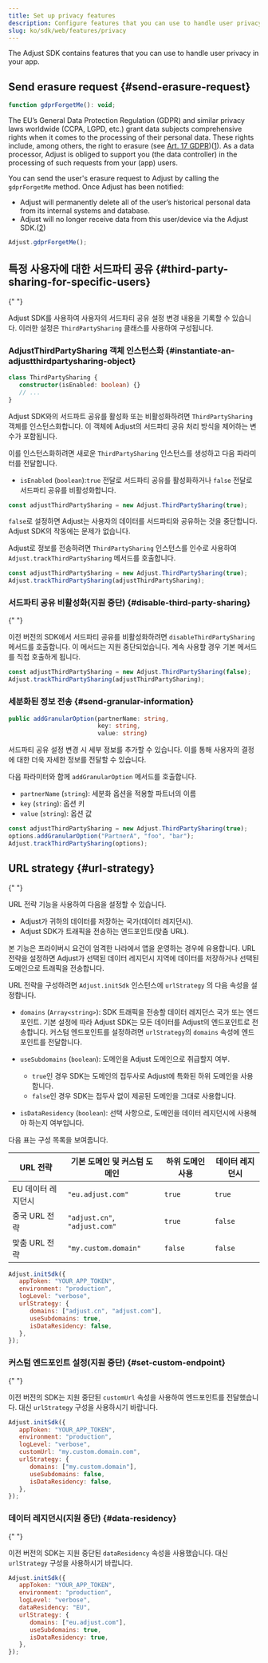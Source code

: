 ```yaml
---
title: Set up privacy features
description: Configure features that you can use to handle user privacy in your app.
slug: ko/sdk/web/features/privacy
---
```


The Adjust SDK contains features that you can use to handle user privacy in your app.

## Send erasure request \{\#send\-erasure\-request\}

<CodeBlock title="Method signature">

```js
function gdprForgetMe(): void;
```

</CodeBlock>

The EU’s General Data Protection Regulation \(GDPR\) and similar privacy laws worldwide \(CCPA, LGPD, etc.\) grant data subjects comprehensive rights when it comes to the processing of their personal data. These rights include, among others, the right to erasure \(see [Art. 17 GDPR](https://gdpr.eu/article-17-right-to-be-forgotten/)\)\([1](https://help.adjust.com/ko/article/gdpr#ref-1)\). As a data processor, Adjust is obliged to support you \(the data controller\) in the processing of such requests from your \(app\) users.

You can send the user's erasure request to Adjust by calling the `gdprForgetMe` method. Once Adjust has been notified:

- Adjust will permanently delete all of the user’s historical personal data from its internal systems and database.
- Adjust will no longer receive data from this user/device via the Adjust SDK.\([2](https://help.adjust.com/ko/article/gdpr#ref-2)\)

```js
Adjust.gdprForgetMe();
```

## 특정 사용자에 대한 서드파티 공유 \{\#third\-party\-sharing\-for\-specific\-users\}

<MinorVersion
   added="5.7.0"
   link="https://github.com/adjust/web_sdk/releases/tag/v5.7.0"
/>{" "}

Adjust SDK를 사용하여 사용자의 서드파티 공유 설정 변경 내용을 기록할 수 있습니다. 이러한 설정은 `ThirdPartySharing` 클래스를 사용하여 구성됩니다.

### AdjustThirdPartySharing 객체 인스턴스화 {#instantiate-an-adjustthirdpartysharing-object}

<CodeBlock title="Method signature">

```ts
class ThirdPartySharing {
   constructor(isEnabled: boolean) {}
   // ...
}
```

</CodeBlock>

Adjust SDK와의 서드파트 공유를 활성화 또는 비활성화하려면 `ThirdPartySharing` 객체를 인스턴스화합니다. 이 객체에 Adjust의 서드파티 공유 처리 방식을 제어하는 변수가 포함됩니다.

이를 인스턴스화하려면 새로운 `ThirdPartySharing` 인스턴스를 생성하고 다음 파라미터를 전달합니다.

- `isEnabled` \(`boolean`\):`true` 전달로 서드파티 공유를 활성화하거나 `false` 전달로 서드파티 공유를 비활성화합니다.

```ts
const adjustThirdPartySharing = new Adjust.ThirdPartySharing(true);
```

`false`로 설정하면 Adjust는 사용자의 데이터를 서드파티와 공유하는 것을 중단합니다. Adjust SDK의 작동에는 문제가 없습니다.

Adjust로 정보를 전송하려면 `ThirdPartySharing` 인스턴스를 인수로 사용하여 `Adjust.trackThirdPartySharing` 메서드를 호출합니다.

```ts
const adjustThirdPartySharing = new Adjust.ThirdPartySharing(true);
Adjust.trackThirdPartySharing(adjustThirdPartySharing);
```

### 서드파티 공유 비활성화\(지원 중단\) {#disable-third-party-sharing}

<MinorVersion
   removed="5.7.0"
   link="https://github.com/adjust/web_sdk/releases/tag/v5.7.0"
/>{" "}

이전 버전의 SDK에서 서드파티 공유를 비활성화하려면 `disableThirdPartySharing` 메서드를 호출합니다. 이 메서드는 지원 중단되었습니다. 계속 사용할 경우 기본 메서드를 직접 호출하게 됩니다.

```ts
const adjustThirdPartySharing = new Adjust.ThirdPartySharing(false);
Adjust.trackThirdPartySharing(adjustThirdPartySharing);
```

### 세분화된 정보 전송 {#send-granular-information}

<CodeBlock title="Method signature">

```ts
public addGranularOption(partnerName: string,
                         key: string,
                         value: string)
```

</CodeBlock>

서드파티 공유 설정 변경 시 세부 정보를 추가할 수 있습니다. 이를 통해 사용자의 결정에 대한 더욱 자세한 정보를 전달할 수 있습니다.

다음 파라미터와 함께 `addGranularOption` 메서드를 호출합니다.

- `partnerName` \(`string`\): 세분화 옵션을 적용할 파트너의 이름
- `key` \(`string`\): 옵션 키
- `value` \(`string`\): 옵션 값

```ts
const adjustThirdPartySharing = new Adjust.ThirdPartySharing(true);
options.addGranularOption("PartnerA", "foo", "bar");
Adjust.trackThirdPartySharing(options);
```

## URL strategy \{\#url\-strategy\}

<MinorVersion
   changed="5.7.0"
   link="https://github.com/adjust/web_sdk/releases/tag/v5.7.0"
/>{" "}

URL 전략 기능을 사용하여 다음을 설정할 수 있습니다.

- Adjust가 귀하의 데이터를 저장하는 국가\(데이터 레지던시\).
- Adjust SDK가 트래픽을 전송하는 엔드포인트\(맞춤 URL\).

본 기능은 프라이버시 요건이 엄격한 나라에서 앱을 운영하는 경우에 유용합니다. URL 전략을 설정하면 Adjust가 선택된 데이터 레지던시 지역에 데이터를 저장하거나 선택된 도메인으로 트래픽을 전송합니다.

URL 전략을 구성하려면 `Adjust.initSdk` 인스턴스에 `urlStrategy` 의 다음 속성을 설정합니다.

- `domains` \(`Array<string>`\): SDK 트래픽을 전송할 데이터 레지던스 국가 또는 엔드포인트. 기본 설정에 따라 Adjust SDK는 모든 데이터를 Adjust의 엔드포인트로 전송합니다. 커스텀 엔드포인트를 설정하려면 `urlStrategy`의 `domains` 속성에 엔드포인트를 전달합니다.
- `useSubdomains` \(`boolean`\): 도메인을 Adjust 도메인으로 취급할지 여부.

   - `true`인 경우 SDK는 도메인의 접두사로 Adjust에 특화된 하위 도메인을 사용합니다.
   - `false`인 경우 SDK는 접두사 없이 제공된 도메인을 그대로 사용합니다.

- `isDataResidency` \(`boolean`\): 선택 사항으로, 도메인을 데이터 레지던시에 사용해야 하는지 여부입니다.

다음 표는 구성 목록을 보여줍니다.

| URL 전략           | 기본 도메인 및 커스텀 도메인  | 하위 도메인 사용 | 데이터 레지던시 |
| ------------------ | ----------------------------- | ---------------- | --------------- |
| EU 데이터 레지던시 | `"eu.adjust.com"`             | `true`           | `true`          |
| 중국 URL 전략      | `"adjust.cn"`, `"adjust.com"` | `true`           | `false`         |
| 맞춤 URL 전략      | `"my.custom.domain"`          | `false`          | `false`         |

```js
Adjust.initSdk({
   appToken: "YOUR_APP_TOKEN",
   environment: "production",
   logLevel: "verbose",
   urlStrategy: {
      domains: ["adjust.cn", "adjust.com"],
      useSubdomains: true,
      isDataResidency: false,
   },
});
```

### 커스텀 엔드포인트 설정\(지원 중단\) {#set-custom-endpoint}

<MinorVersion
   removed="5.7.0"
   link="https://github.com/adjust/web_sdk/releases/tag/v5.7.0"
/>{" "}

이전 버전의 SDK는 지원 중단된 `customUrl` 속성을 사용하여 엔드포인트를 전달했습니다. 대신 `urlStrategy` 구성을 사용하시기 바랍니다.

<CodeBlock del="{range: 5}" ins="{range: 6-10}">

```js
Adjust.initSdk({
   appToken: "YOUR_APP_TOKEN",
   environment: "production",
   logLevel: "verbose",
   customUrl: "my.custom.domain.com",
   urlStrategy: {
      domains: ["my.custom.domain"],
      useSubdomains: false,
      isDataResidency: false,
   },
});
```

</CodeBlock>

### 데이터 레지던시\(지원 중단\) {#data-residency}

<MinorVersion
   removed="5.7.0"
   link="https://github.com/adjust/web_sdk/releases/tag/v5.7.0"
/>{" "}

이전 버전의 SDK는 지원 중단된 `dataResidency` 속성을 사용했습니다. 대신 `urlStrategy` 구성을 사용하시기 바랍니다.

<CodeBlock del="{range: 5}" ins="{range: 6-10}">

```js
Adjust.initSdk({
   appToken: "YOUR_APP_TOKEN",
   environment: "production",
   logLevel: "verbose",
   dataResidency: "EU",
   urlStrategy: {
      domains: ["eu.adjust.com"],
      useSubdomains: true,
      isDataResidency: true,
   },
});
```

</CodeBlock>
